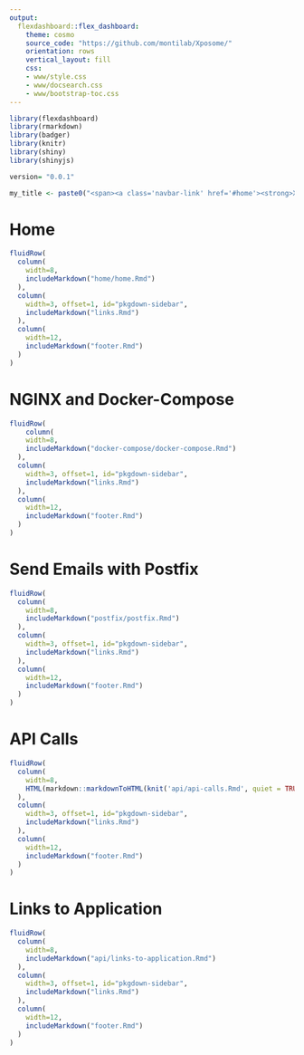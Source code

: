 ```yaml
---
output:
  flexdashboard::flex_dashboard:
    theme: cosmo
    source_code: "https://github.com/montilab/Xposome/"
    orientation: rows
    vertical_layout: fill
    css:
    - www/style.css
    - www/docsearch.css
    - www/bootstrap-toc.css
---
```


```r

library(flexdashboard)
library(rmarkdown)
library(badger)
library(knitr)
library(shiny)
library(shinyjs)

version= "0.0.1"

my_title <- paste0("<span><a class='navbar-link' href='#home'><strong>Xposome</strong></a>&ensp;<span class='version-label label-default' data-toggle='tooltip' data-placement='bottom' title='Released version'>", version, "</span></span>")

```

<script type="text/javascript">
  document.querySelector(".navbar-header > span.navbar-brand").innerHTML = "`r my_title`";

  $(document).ready(function() {
    document.title = "Xposome";
  });
  
  function ToggleOperation(id) {
    var x = document.getElementById(id+"-block");
    if (x.style.display === "none") {
      x.style.display = "block";
    } else {
      x.style.display = "none";
    }
  }
</script>

Home {data-icon="fa-home"}
=====================================

```r

fluidRow(
  column(
    width=8,
    includeMarkdown("home/home.Rmd")
  ),
  column(
    width=3, offset=1, id="pkgdown-sidebar",
    includeMarkdown("links.Rmd")
  ),
  column(
    width=12,
    includeMarkdown("footer.Rmd")
  )
)

```

NGINX and Docker-Compose {data-icon="fa-plug"}
=====================================  

```r

fluidRow(
    column(
    width=8,
    includeMarkdown("docker-compose/docker-compose.Rmd")
  ),
  column(
    width=3, offset=1, id="pkgdown-sidebar",
    includeMarkdown("links.Rmd")
  ),
  column(
    width=12,
    includeMarkdown("footer.Rmd")
  )
)

```

Send Emails with Postfix {data-icon="fa-envelope-square"}
=====================================  

```r

fluidRow(
  column(
    width=8,
    includeMarkdown("postfix/postfix.Rmd")
  ),
  column(
    width=3, offset=1, id="pkgdown-sidebar",
    includeMarkdown("links.Rmd")
  ),
  column(
    width=12,
    includeMarkdown("footer.Rmd")
  )
)

```

API Calls {data-navmenu="API Explorer"}
=====================================

```r

fluidRow(
  column(
    width=8,
    HTML(markdown::markdownToHTML(knit('api/api-calls.Rmd', quiet = TRUE)))
  ),
  column(
    width=3, offset=1, id="pkgdown-sidebar",
    includeMarkdown("links.Rmd")
  ),
  column(
    width=12,
    includeMarkdown("footer.Rmd")
  )
)

```

Links to Application {data-navmenu="API Explorer"}
=====================================

```r

fluidRow(
  column(
    width=8,
    includeMarkdown("api/links-to-application.Rmd")
  ),
  column(
    width=3, offset=1, id="pkgdown-sidebar",
    includeMarkdown("links.Rmd")
  ),
  column(
    width=12,
    includeMarkdown("footer.Rmd")
  )
)

```